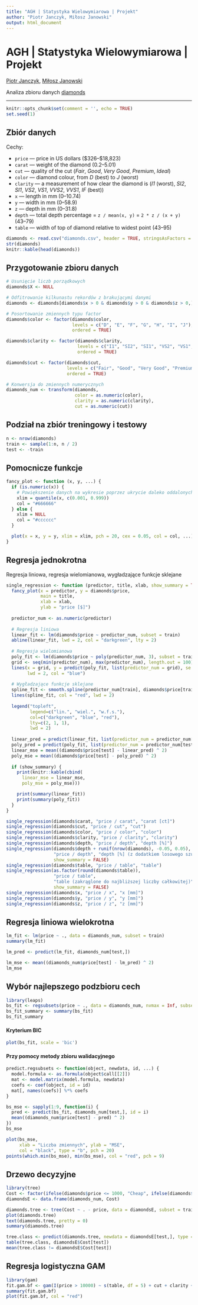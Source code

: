```yaml
---
title: "AGH | Statystyka Wielowymiarowa | Projekt"
author: "Piotr Janczyk, Miłosz Janowski"
output: html_document
---
```


# AGH | Statystyka Wielowymiarowa | Projekt

[Piotr Janczyk](https://github.com/pjanczyk), [Miłosz Janowski](https://github.com/milekj)

Analiza zbioru danych [diamonds](https://github.com/vincentarelbundock/Rdatasets/blob/master/csv/ggplot2/diamonds.csv)

---

```r
knitr::opts_chunk$set(comment = '', echo = TRUE)
set.seed(1)
```

## Zbiór danych

Cechy:  

* `price` — price in US dollars (\$326–\$18,823)
* `carat` — weight of the diamond (0.2–5.01)
* `cut` — quality of the cut (_Fair_, _Good_, _Very Good_, _Premium_, _Ideal_)
* `color` — diamond colour, from _D_ (best) to _J_ (worst)
* `clarity` — a measurement of how clear the diamond is (_I1_ (worst), _SI2_, _SI1_, _VS2_, _VS1_, _VVS2_, _VVS1_, _IF_ (best))
* `x` — length in mm (0–10.74)
* `y` — width in mm (0–58.9)
* `z` — depth in mm (0–31.8)
* `depth` — total depth percentage = `z / mean(x, y)` = `2 * z / (x + y)` (43–79)
* `table` — width of top of diamond relative to widest point (43–95)


```r
diamonds <- read.csv("diamonds.csv", header = TRUE, stringsAsFactors = TRUE)
str(diamonds)
knitr::kable(head(diamonds))
```


## Przygotowanie zbioru danych
```r
# Usunięcie liczb porządkowych
diamonds$X <- NULL

# Odfitrowanie kilkunastu rekordów z brakującymi danymi
diamonds <- diamonds[diamonds$x > 0 & diamonds$y > 0 & diamonds$z > 0,]

# Posortowanie zmiennych typu factor
diamonds$color <- factor(diamonds$color,
                         levels = c("D", "E", "F", "G", "H", "I", "J"),
                         ordered = TRUE)

diamonds$clarity <- factor(diamonds$clarity,
                           levels = c("I1", "SI2", "SI1", "VS2", "VS1", "VVS2", "VVS1", "IF"),
                           ordered = TRUE)

diamonds$cut <- factor(diamonds$cut,
                       levels = c("Fair", "Good", "Very Good", "Premium", "Ideal"),
                       ordered = TRUE)

# Konwersja do zmiennych numerycznych
diamonds_num <- transform(diamonds,
                          color = as.numeric(color),
                          clarity = as.numeric(clarity),
                          cut = as.numeric(cut))
```

## Podział na zbiór treningowy i testowy

```r
n <- nrow(diamonds)
train <- sample(1:n, n / 2)
test <- -train
```

## Pomocnicze funkcje

```r
fancy_plot <- function (x, y, ...) {
  if (is.numeric(x)) {
    # Powiększenie danych na wykresie poprzez ukrycie daleko oddalonych skrajnych punktów
    xlim = quantile(x, c(0.001, 0.999))
    col = "#666666"
  } else {
    xlim = NULL
    col = "#cccccc"
  }

  plot(x = x, y = y, xlim = xlim, pch = 20, cex = 0.05, col = col, ...)
}
```


## Regresja jednokrotna

Regresja liniowa, regresja wielomianowa, wygładzające funkcje sklejane

```r
single_regression <- function (predictor, title, xlab, show_summary = TRUE) {
  fancy_plot(x = predictor, y = diamonds$price,
             main = title,
             xlab = xlab,
             ylab = "price [$]")
  
  predictor_num <- as.numeric(predictor)
  
  # Regresja liniowa
  linear_fit <- lm(diamonds$price ~ predictor_num, subset = train)
  abline(linear_fit, lwd = 2, col = "darkgreen", lty = 2)
  
  # Regresja wielomianowa
  poly_fit <- lm(diamonds$price ~ poly(predictor_num, 3), subset = train)
  grid <- seq(min(predictor_num), max(predictor_num), length.out = 100)
  lines(x = grid, y = predict(poly_fit, list(predictor_num = grid), se.fit = TRUE)$fit,
        lwd = 2, col = "blue")
  
  # Wygładzające funkcje sklejane
  spline_fit <- smooth.spline(predictor_num[train], diamonds$price[train], cv = TRUE)
  lines(spline_fit, col = "red", lwd = 2)
  
  legend("topleft",
         legend=c("lin.", "wiel.", "w.f.s."),
         col=c("darkgreen", "blue", "red"),
         lty=c(2, 1, 1),
         lwd = 2)
  
  linear_pred = predict(linear_fit, list(predictor_num = predictor_num[test]))
  poly_pred = predict(poly_fit, list(predictor_num = predictor_num[test]))
  linear_mse = mean((diamonds$price[test] - linear_pred) ^ 2)
  poly_mse = mean((diamonds$price[test] - poly_pred) ^ 2)
  
  if (show_summary) {
    print(knitr::kable(cbind(
      linear_mse = linear_mse,
      poly_mse = poly_mse)))

    print(summary(linear_fit))
    print(summary(poly_fit))
  }
}

single_regression(diamonds$carat, "price / carat", "carat [ct]")
single_regression(diamonds$cut, "price / cut", "cut")
single_regression(diamonds$color, "price / color", "color")
single_regression(diamonds$clarity, "price / clarity", "clarity")
single_regression(diamonds$depth, "price / depth", "depth [%]")
single_regression(diamonds$depth + runif(nrow(diamonds), -0.05, 0.05),
                  "price / depth", "depth [%] (z dodatkiem losowego szumu)",
                  show_summary = FALSE)
single_regression(diamonds$table, "price / table", "table")
single_regression(as.factor(round(diamonds$table)),
                  "price / table",
                  "table (zakrąglone do najbliższej liczby całkowitej)",
                  show_summary = FALSE)
single_regression(diamonds$x, "price / x", "x [mm]")
single_regression(diamonds$y, "price / y", "y [mm]")
single_regression(diamonds$z, "price / z", "z [mm]")
```

## Regresja liniowa wielokrotna

```r
lm_fit <- lm(price ~ ., data = diamonds_num, subset = train)
summary(lm_fit)

lm_pred <- predict(lm_fit, diamonds_num[test,])

lm_mse <- mean((diamonds_num$price[test] - lm_pred) ^ 2)
lm_mse
```

## Wybór najlepszego podzbioru cech

```r
library(leaps)
bs_fit <- regsubsets(price ~ ., data = diamonds_num, nvmax = Inf, subset = train)
bs_fit_summary <- summary(bs_fit)
bs_fit_summary
```

#### Kryterium BIC

```r
plot(bs_fit, scale = 'bic')
```

#### Przy pomocy metody zbioru walidacyjnego

```r
predict.regsubsets <- function(object, newdata, id, ...) {
  model.formula <- as.formula(object$call[[2]])
  mat <- model.matrix(model.formula, newdata)
  coefs <- coef(object, id = id)
  mat[, names(coefs)] %*% coefs
}

bs_mse <- sapply(1:9, function(i) {
  pred <- predict(bs_fit, diamonds_num[test,], id = i)
  mean((diamonds_num$price[test] - pred) ^ 2)
})
bs_mse

plot(bs_mse, 
     xlab = "Liczba zmiennych", ylab = "MSE",
     col = "black", type = "b", pch = 20)
points(which.min(bs_mse), min(bs_mse), col = "red", pch = 9)
```

## Drzewo decyzyjne
```r
library(tree)
Cost <- factor(ifelse(diamonds$price <= 1000, "Cheap", ifelse(diamonds$price <= 10000, "Moderate", "Expansive")))
diamondsE <- data.frame(diamonds_num, Cost)

diamonds.tree <- tree(Cost ~ . - price, data = diamondsE, subset = train)
plot(diamonds.tree)
text(diamonds.tree, pretty = 0)
summary(diamonds.tree)

tree.class <- predict(diamonds.tree, newdata = diamondsE[test,], type = "class")
table(tree.class, diamondsE$Cost[test])
mean(tree.class != diamondsE$Cost[test])
```

## Regresja logistyczna GAM
```r
library(gam)
fit.gam.bf <- gam(I(price > 10000) ~ s(table, df = 5) + cut + clarity + color, data = diamonds, family = binomial)
summary(fit.gam.bf)
plot(fit.gam.bf, col = "red")
```

